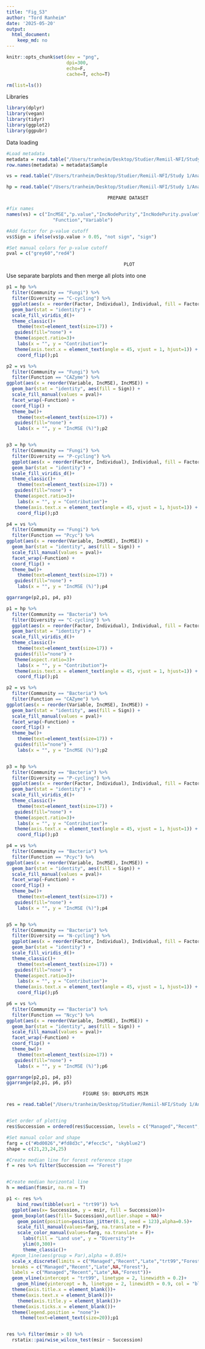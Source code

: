```yaml
---
title: "Fig_S3"
author: "Tord Ranheim"
date: '2025-05-20'
output:
  html_document:
    keep_md: no
---
```




```r
knitr::opts_chunk$set(dev = "png",
                      dpi=300,
                      echo=F,
                      cache=T, echo=T)
```


```r
rm(list=ls())
```


Libraries
```r
library(dplyr)
library(vegan)
library(tidyr)
library(ggplot2)
library(ggpubr)
```


Data loading
```r

#Load metadata
metadata = read.table("/Users/tranheim/Desktop/Studier/Remiil-NFI/Study 1/Processing/Metadata/Result/metadata.txt")
row.names(metadata) = metadata$Sample


```



```r

vs = read.table("/Users/tranheim/Desktop/Studier/Remiil-NFI/Study 1/Analyses/Functional diversity/Variable selection/Results/results_variable_selection_fd.txt")

hp = read.table("/Users/tranheim/Desktop/Studier/Remiil-NFI/Study 1/Analyses/Revision/diversity/results/hierarchical.txt")

```


                                         PREPARE DATASET
###################################################################################################

```r

#fix names
names(vs) = c("IncMSE","p.value","IncNodePurity","IncNodePurity.pvalue", "Community",
                 "Function","Variable")

#Add factor for p-value cutoff
vs$Sign = ifelse(vs$p.value > 0.05, "not sign", "sign")

#Set manual colors for p-value cutoff
pval = c("grey60","red4")

```



                                               PLOT
####################################################################################################
Use separate barplots and then merge all plots into one

```r

p1 = hp %>% 
  filter(Community == "Fungi") %>%
  filter(Diversity == "C-cycling") %>%
  ggplot(aes(x = reorder(Factor, Individual), Individual, fill = Factor)) +
  geom_bar(stat = "identity") +
  scale_fill_viridis_d()+
  theme_classic()+
    theme(text=element_text(size=17)) + 
   guides(fill="none") + 
   theme(aspect.ratio=3)+
    labs(x = "", y = "Contribution")+
   theme(axis.text.x = element_text(angle = 45, vjust = 1, hjust=1)) +
    coord_flip();p1

p2 = vs %>% 
  filter(Community == "Fungi") %>%
  filter(Function == "CAZyme") %>%
ggplot(aes(x = reorder(Variable, IncMSE), IncMSE)) +
  geom_bar(stat = "identity", aes(fill = Sign)) +
  scale_fill_manual(values = pval)+
  facet_wrap(~Function) +
  coord_flip() +
  theme_bw()+
    theme(text=element_text(size=17)) + 
   guides(fill="none") + 
    labs(x = "", y = "IncMSE (%)");p2


p3 = hp %>% 
  filter(Community == "Fungi") %>%
  filter(Diversity == "P-cycling") %>%
  ggplot(aes(x = reorder(Factor, Individual), Individual, fill = Factor)) +
  geom_bar(stat = "identity") +
  scale_fill_viridis_d()+
  theme_classic()+
    theme(text=element_text(size=17)) +  
   guides(fill="none") + 
   theme(aspect.ratio=3)+
    labs(x = "", y = "Contribution")+
   theme(axis.text.x = element_text(angle = 45, vjust = 1, hjust=1)) +
    coord_flip();p3

p4 = vs %>% 
  filter(Community == "Fungi") %>%
  filter(Function == "Pcyc") %>%
ggplot(aes(x = reorder(Variable, IncMSE), IncMSE)) +
  geom_bar(stat = "identity", aes(fill = Sign)) +
  scale_fill_manual(values = pval)+
  facet_wrap(~Function) +
  coord_flip() +
  theme_bw()+
    theme(text=element_text(size=17)) + 
   guides(fill="none") + 
    labs(x = "", y = "IncMSE (%)");p4


```


```r

ggarrange(p2,p1, p4, p3)

```


```r

p1 = hp %>% 
  filter(Community == "Bacteria") %>%
  filter(Diversity == "C-cycling") %>%
  ggplot(aes(x = reorder(Factor, Individual), Individual, fill = Factor)) +
  geom_bar(stat = "identity") +
  scale_fill_viridis_d()+
  theme_classic()+
    theme(text=element_text(size=17)) + 
   guides(fill="none") + 
   theme(aspect.ratio=3)+
    labs(x = "", y = "Contribution")+
   theme(axis.text.x = element_text(angle = 45, vjust = 1, hjust=1)) +
    coord_flip();p1

p2 = vs %>% 
  filter(Community == "Bacteria") %>%
  filter(Function == "CAZyme") %>%
ggplot(aes(x = reorder(Variable, IncMSE), IncMSE)) +
  geom_bar(stat = "identity", aes(fill = Sign)) +
  scale_fill_manual(values = pval)+
  facet_wrap(~Function) +
  coord_flip() +
  theme_bw()+
    theme(text=element_text(size=17)) + 
   guides(fill="none") + 
    labs(x = "", y = "IncMSE (%)");p2


p3 = hp %>% 
  filter(Community == "Bacteria") %>%
  filter(Diversity == "P-cycling") %>%
  ggplot(aes(x = reorder(Factor, Individual), Individual, fill = Factor)) +
  geom_bar(stat = "identity") +
  scale_fill_viridis_d()+
  theme_classic()+
    theme(text=element_text(size=17)) +  
   guides(fill="none") + 
   theme(aspect.ratio=3)+
    labs(x = "", y = "Contribution")+
   theme(axis.text.x = element_text(angle = 45, vjust = 1, hjust=1)) +
    coord_flip();p3

p4 = vs %>% 
  filter(Community == "Bacteria") %>%
  filter(Function == "Pcyc") %>%
ggplot(aes(x = reorder(Variable, IncMSE), IncMSE)) +
  geom_bar(stat = "identity", aes(fill = Sign)) +
  scale_fill_manual(values = pval)+
  facet_wrap(~Function) +
  coord_flip() +
  theme_bw()+
    theme(text=element_text(size=17)) + 
   guides(fill="none") + 
    labs(x = "", y = "IncMSE (%)");p4


p5 = hp %>% 
  filter(Community == "Bacteria") %>%
  filter(Diversity == "N-cycling") %>%
  ggplot(aes(x = reorder(Factor, Individual), Individual, fill = Factor)) +
  geom_bar(stat = "identity") +
  scale_fill_viridis_d()+
  theme_classic()+
    theme(text=element_text(size=17)) + 
   guides(fill="none") + 
   theme(aspect.ratio=3)+
    labs(x = "", y = "Contribution")+
   theme(axis.text.x = element_text(angle = 45, vjust = 1, hjust=1)) +
    coord_flip();p5

p6 = vs %>% 
  filter(Community == "Bacteria") %>%
  filter(Function == "Ncyc") %>%
ggplot(aes(x = reorder(Variable, IncMSE), IncMSE)) +
  geom_bar(stat = "identity", aes(fill = Sign)) +
  scale_fill_manual(values = pval)+
  facet_wrap(~Function) +
  coord_flip() +
  theme_bw()+
    theme(text=element_text(size=17)) + 
   guides(fill="none") + 
    labs(x = "", y = "IncMSE (%)");p6

```


```r

ggarrange(p2,p1, p4, p3)
ggarrange(p2,p1, p6, p5)

```




                                FIGURE S9: BOXPLOTS MSIR
############################################################################################

```r

res = read.table("/Users/tranheim/Desktop/Studier/Remiil-NFI/Study 1/Analyses/SIR/Results/res_sir.txt")



```


```r

#Set order of plotting
res$Succession = ordered(res$Succession, levels = c("Managed","Recent","Late","Forest"))

#Set manual color and shape
farg = c("#bd0026","#fd8d3c","#fecc5c", "skyblue2")
shape = c(21,23,24,25)

#Create median line for forest reference stage
f = res %>% filter(Succession == "Forest") 



```


```r

#Create median horizontal line
h = median(f$msir, na.rm = T)

p1 <- res %>%
    bind_rows(tibble(var1 = "trt99")) %>% 
  ggplot(aes(x= Succession, y = msir, fill = Succession))+
  geom_boxplot(aes(fill= Succession),outlier.shape = NA)+
    geom_point(position=position_jitter(0.1, seed = 123),alpha=0.5)+
    scale_fill_manual(values=farg, na.translate = F)+
    scale_color_manual(values=farg, na.translate = F)+
      labs(fill = "Land use", y = "Diversity")+
      ylim(0,300)+
      theme_classic()+
  #geom_line(aes(group = Par),alpha = 0.05)+
  scale_x_discrete(limits = c("Managed","Recent","Late","trt99","Forest"),
  breaks = c("Managed","Recent","Late",NA,"Forest"),
  labels = c("Managed","Recent","Late",NA,"Forest"))+
  geom_vline(xintercept = "trt99", linetype = 2, linewidth = 0.2)+
    geom_hline(yintercept = h, linetype = 2, linewidth = 0.9, col = "black")+
  theme(axis.title.x = element_blank())+
  theme(axis.text.x = element_blank())+
    theme(axis.title.y = element_blank())+
  theme(axis.ticks.x = element_blank())+
  theme(legend.position = "none")+
     theme(text=element_text(size=20));p1


res %>% filter(msir > 0) %>%
  rstatix::pairwise_wilcox_test(msir ~ Succession)

```



